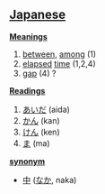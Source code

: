 == [[Japanese]] ==                                          

'''[[Meaning]]s'''
# [[between]], [[among]] (1)
# [[elapse]]d [[time]] (1,2,4)
# [[gap]] (4) ?

'''[[Reading]]s'''
# [[あいだ]] (aida)
# [[かん]] (kan)
# [[けん]] (ken)
# [[ま]] (ma)

'''[[synonym]]'''
* [[中]] ([[なか]], naka)